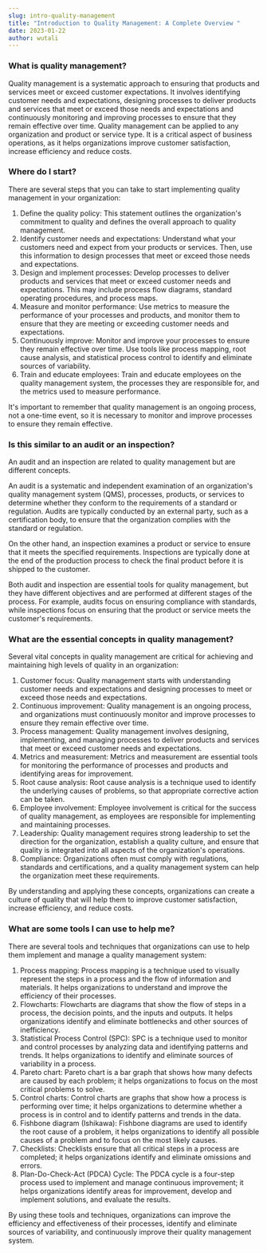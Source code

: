 ```yaml
---
slug: intro-quality-management
title: "Introduction to Quality Management: A Complete Overview "
date: 2023-01-22
author: wutali
---
```

<!--StartFragment-->

### What is quality management?

Quality management is a systematic approach to ensuring that products and services meet or exceed customer expectations. It involves identifying customer needs and expectations, designing processes to deliver products and services that meet or exceed those needs and expectations and continuously monitoring and improving processes to ensure that they remain effective over time. Quality management can be applied to any organization and product or service type. It is a critical aspect of business operations, as it helps organizations improve customer satisfaction, increase efficiency and reduce costs.

### Where do I start?

There are several steps that you can take to start implementing quality management in your organization:

1. Define the quality policy: This statement outlines the organization's commitment to quality and defines the overall approach to quality management.
2. Identify customer needs and expectations: Understand what your customers need and expect from your products or services. Then, use this information to design processes that meet or exceed those needs and expectations.
3. Design and implement processes: Develop processes to deliver products and services that meet or exceed customer needs and expectations. This may include process flow diagrams, standard operating procedures, and process maps.
4. Measure and monitor performance: Use metrics to measure the performance of your processes and products, and monitor them to ensure that they are meeting or exceeding customer needs and expectations.
5. Continuously improve: Monitor and improve your processes to ensure they remain effective over time. Use tools like process mapping, root cause analysis, and statistical process control to identify and eliminate sources of variability.
6. Train and educate employees: Train and educate employees on the quality management system, the processes they are responsible for, and the metrics used to measure performance.

It's important to remember that quality management is an ongoing process, not a one-time event, so it is necessary to monitor and improve processes to ensure they remain effective.

### Is this similar to an audit or an inspection?

An audit and an inspection are related to quality management but are different concepts.

An audit is a systematic and independent examination of an organization's quality management system (QMS), processes, products, or services to determine whether they conform to the requirements of a standard or regulation. Audits are typically conducted by an external party, such as a certification body, to ensure that the organization complies with the standard or regulation.

On the other hand, an inspection examines a product or service to ensure that it meets the specified requirements. Inspections are typically done at the end of the production process to check the final product before it is shipped to the customer.

Both audit and inspection are essential tools for quality management, but they have different objectives and are performed at different stages of the process. For example, audits focus on ensuring compliance with standards, while inspections focus on ensuring that the product or service meets the customer's requirements.

### What are the essential concepts in quality management?

Several vital concepts in quality management are critical for achieving and maintaining high levels of quality in an organization:

1. Customer focus: Quality management starts with understanding customer needs and expectations and designing processes to meet or exceed those needs and expectations.
2. Continuous improvement: Quality management is an ongoing process, and organizations must continuously monitor and improve processes to ensure they remain effective over time.
3. Process management: Quality management involves designing, implementing, and managing processes to deliver products and services that meet or exceed customer needs and expectations.
4. Metrics and measurement: Metrics and measurement are essential tools for monitoring the performance of processes and products and identifying areas for improvement.
5. Root cause analysis: Root cause analysis is a technique used to identify the underlying causes of problems, so that appropriate corrective action can be taken.
6. Employee involvement: Employee involvement is critical for the success of quality management, as employees are responsible for implementing and maintaining processes.
7. Leadership: Quality management requires strong leadership to set the direction for the organization, establish a quality culture, and ensure that quality is integrated into all aspects of the organization's operations.
8. Compliance: Organizations often must comply with regulations, standards and certifications, and a quality management system can help the organization meet these requirements.

By understanding and applying these concepts, organizations can create a culture of quality that will help them to improve customer satisfaction, increase efficiency, and reduce costs.

### What are some tools I can use to help me?

There are several tools and techniques that organizations can use to help them implement and manage a quality management system:

1. Process mapping: Process mapping is a technique used to visually represent the steps in a process and the flow of information and materials. It helps organizations to understand and improve the efficiency of their processes.
2. Flowcharts: Flowcharts are diagrams that show the flow of steps in a process, the decision points, and the inputs and outputs. It helps organizations identify and eliminate bottlenecks and other sources of inefficiency.
3. Statistical Process Control (SPC): SPC is a technique used to monitor and control processes by analyzing data and identifying patterns and trends. It helps organizations to identify and eliminate sources of variability in a process.
4. Pareto chart: Pareto chart is a bar graph that shows how many defects are caused by each problem; it helps organizations to focus on the most critical problems to solve.
5. Control charts: Control charts are graphs that show how a process is performing over time; it helps organizations to determine whether a process is in control and to identify patterns and trends in the data.
6. Fishbone diagram (Ishikawa): Fishbone diagrams are used to identify the root cause of a problem, it helps organizations to identify all possible causes of a problem and to focus on the most likely causes.
7. Checklists: Checklists ensure that all critical steps in a process are completed; it helps organizations identify and eliminate omissions and errors.
8. Plan-Do-Check-Act (PDCA) Cycle: The PDCA cycle is a four-step process used to implement and manage continuous improvement; it helps organizations identify areas for improvement, develop and implement solutions, and evaluate the results.

By using these tools and techniques, organizations can improve the efficiency and effectiveness of their processes, identify and eliminate sources of variability, and continuously improve their quality management system.

<!--EndFragment-->
